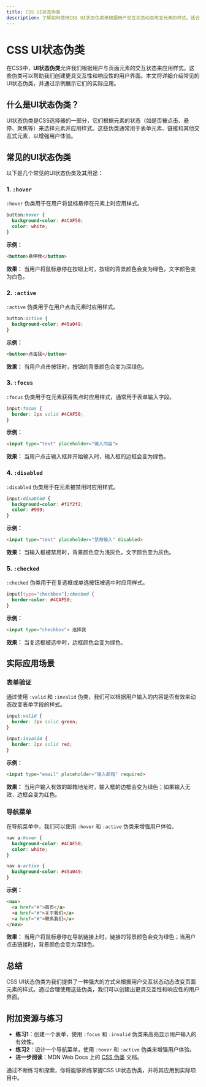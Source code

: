 ```yaml
---
title: CSS UI状态伪类
description: 了解如何使用CSS UI状态伪类来根据用户交互状态动态改变元素的样式。适合初学者的全面指南。
---
```


# CSS UI状态伪类

在CSS中，**UI状态伪类**允许我们根据用户与页面元素的交互状态来应用样式。这些伪类可以帮助我们创建更具交互性和响应性的用户界面。本文将详细介绍常见的UI状态伪类，并通过示例展示它们的实际应用。

## 什么是UI状态伪类？

UI状态伪类是CSS选择器的一部分，它们根据元素的状态（如是否被点击、悬停、聚焦等）来选择元素并应用样式。这些伪类通常用于表单元素、链接和其他交互式元素，以增强用户体验。

## 常见的UI状态伪类

以下是几个常见的UI状态伪类及其用途：

### 1. `:hover`
`:hover` 伪类用于在用户将鼠标悬停在元素上时应用样式。

```css
button:hover {
  background-color: #4CAF50;
  color: white;
}
```

**示例：**
```html
<button>悬停我</button>
```

**效果：**
当用户将鼠标悬停在按钮上时，按钮的背景颜色会变为绿色，文字颜色变为白色。

### 2. `:active`
`:active` 伪类用于在用户点击元素时应用样式。

```css
button:active {
  background-color: #45a049;
}
```

**示例：**
```html
<button>点击我</button>
```

**效果：**
当用户点击按钮时，按钮的背景颜色会变为深绿色。

### 3. `:focus`
`:focus` 伪类用于在元素获得焦点时应用样式，通常用于表单输入字段。

```css
input:focus {
  border: 2px solid #4CAF50;
}
```

**示例：**
```html
<input type="text" placeholder="输入内容">
```

**效果：**
当用户点击输入框并开始输入时，输入框的边框会变为绿色。

### 4. `:disabled`
`:disabled` 伪类用于在元素被禁用时应用样式。

```css
input:disabled {
  background-color: #f2f2f2;
  color: #999;
}
```

**示例：**
```html
<input type="text" placeholder="禁用输入" disabled>
```

**效果：**
当输入框被禁用时，背景颜色变为浅灰色，文字颜色变为灰色。

### 5. `:checked`
`:checked` 伪类用于在复选框或单选按钮被选中时应用样式。

```css
input[type="checkbox"]:checked {
  border-color: #4CAF50;
}
```

**示例：**
```html
<input type="checkbox"> 选择我
```

**效果：**
当复选框被选中时，边框颜色会变为绿色。

## 实际应用场景

### 表单验证
通过使用 `:valid` 和 `:invalid` 伪类，我们可以根据用户输入的内容是否有效来动态改变表单字段的样式。

```css
input:valid {
  border: 2px solid green;
}

input:invalid {
  border: 2px solid red;
}
```

**示例：**
```html
<input type="email" placeholder="输入邮箱" required>
```

**效果：**
当用户输入有效的邮箱地址时，输入框的边框会变为绿色；如果输入无效，边框会变为红色。

### 导航菜单
在导航菜单中，我们可以使用 `:hover` 和 `:active` 伪类来增强用户体验。

```css
nav a:hover {
  background-color: #4CAF50;
  color: white;
}

nav a:active {
  background-color: #45a049;
}
```

**示例：**
```html
<nav>
  <a href="#">首页</a>
  <a href="#">关于我们</a>
  <a href="#">联系我们</a>
</nav>
```

**效果：**
当用户将鼠标悬停在导航链接上时，链接的背景颜色会变为绿色；当用户点击链接时，背景颜色会变为深绿色。

## 总结

CSS UI状态伪类为我们提供了一种强大的方式来根据用户交互状态动态改变页面元素的样式。通过合理使用这些伪类，我们可以创建出更具交互性和响应性的用户界面。

## 附加资源与练习

- **练习1**：创建一个表单，使用 `:focus` 和 `:invalid` 伪类来高亮显示用户输入的有效性。
- **练习2**：设计一个导航菜单，使用 `:hover` 和 `:active` 伪类来增强用户体验。
- **进一步阅读**：MDN Web Docs 上的 [CSS 伪类](https://developer.mozilla.org/zh-CN/docs/Web/CSS/Pseudo-classes) 文档。

通过不断练习和探索，你将能够熟练掌握CSS UI状态伪类，并将其应用到实际项目中。